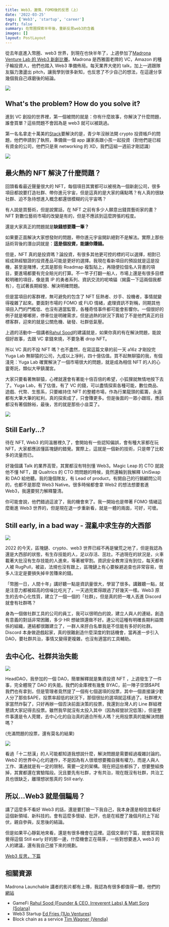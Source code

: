 ```yaml
---
title: Web3，激情、FOMO後的反思（上）
date: '2022-03-25'
tags: ['Web3', 'startup', 'career']
draft: false
summary: 在幣圈探索半年後，重新反思web3的含義
images: []
layout: PostLayout
---
```


從去年底進入幣圈、web3 世界，到現在也快半年了，上週參加了[Madrona Venture Lab 的 Web3 新創比賽](https://www.madronavl.com/launchable/launchable-web3-startups)。Madrona 是西雅圖老牌的 VC，Amazon 的種子輪投資人，他們也踏入 Web3 準備佈局。每天業界大佬的 talk，加上一週跟隊友腦力激盪出 pitch，讓我學到很多新知，也反思了不少自己的想法，在這邊分享幾個我自己琢磨後的結論。

![](/static/images/web3-reflection/mvl_launchable.png)

## What's the problem? How do you solve it?

進到 VC 創投的世界裡，第一個被問的就是：你有什麼故事，你解決了什麼問題，誰會買單？這些問題不會因為是 web3 就可以被跳過。

第一名名拿走十萬美的[Stack](trystack.io)要解決的是，青少年沒辦法開 crypto 投資帳戶的問題，他們申請到了執照，準備做一個 app 讓家長跟小孩一起投資（對他們是已經有資金的公司，他們只是來 networking 的 XD，我們這組一週前才剛認識）

![](/static/images/web3-reflection/stack.png)

## 最火熱的 NFT 解決了什麼問題？

回頭看看最近聲量很大的 NFT，每個項目其實都可以被視為一個新創公司，很多項目都說要打造社群、帶你進元宇宙，但是這真的是大家的痛點嗎？有人真的很缺社群、迫不急待想進入概念都還很模糊的元宇宙嗎？

有人說是買藝術，但是說實話，在 NFT 之前有多少人願意出錢買藝術家的畫？NFT 對數位藝術市場的改變是有的，但是不應該到這麼誇張的程度。

還是大家真正的問題就是**缺錢想要賺一筆？**

如果要正面解決大家想發財的問題，帶你進元宇宙開趴絕對不是解法。實際上那些話術背後的潛台詞就是：**這是個投資，能讓你賺錢。**

但是，NFT 真的是投資嗎？論投資，有很多其他更可控的標的可以選擇，相對已經成熟經驗證的投資產品可能是更好的選擇。我現在看新項目的預設就是這是投機，甚至是賭博，尤其是那些 Roadmap 複製貼上，再隨便拉個名人背書的項目，要進場都要有完全賠光的打算。不一竿子打翻一船人，市場上還是有很多目標較明確的項目，像是賣 IP 的勇者系列、資訊交流的呢喃貓（揭露一下這兩個我都有），在試著長期經營、解決明確問題。

但是當項目的客群裡，無可避免的包含了 NFT 狂熱者、炒手、投機者，事情就變得複雜了起來。要面對市場的 FOMO 或 FUD 情緒，處理資訊不對稱，同期其他項目入門的門檻低、也沒有適當監管，各種奇怪事件都可能會影響你。一個很好的例子就是嘟嘟房，停車位是明確需求，但是過熱的狀況下賣給了不是他們真正的目標客群，迎來的就是公關危機、破發、社群低氣壓。

上週的活動中一個講者[Rahul Sood](https://www.youtube.com/watch?v=KCXDlVET4lI&feature=youtu.be)的建議就是，如果你真的有在解決問題，能說個好故事，去跟 VC 拿錢來燒，不要急著 drop NFT。

所以 VC 真的不投 NFT 嗎？也不盡然，在寫這篇文章的前一天 a16z 才剛投完 Yuga Lab 無聊猿的公司，九成以上凈利，四十億估值。買不起無聊猿的我，有個淺見：Yuga Lab 確實解決了一個市場很大的問題，就是成為相信 NFT 的人的心靈寄託，類似大甲鎮瀾宮。

大家只要看著無聊猿，心裡就還會有著能十倍百倍的希望，小狐狸就無情地按下去了。Yuga Lab，有了估值，有了 VC 的錢，可以盡情探索各種可能，數位商品、遊戲、代幣、生態系，只要維持住 NFT 的整體市場，作為行業龍頭的藍籌，永遠都有大筆大筆的紅利，真的探索成了，只會賺更多。但是後面的一眾小跟班，應該都沒有著個餘裕，最後，苦的就是那些小韭菜了。

![](/static/images/web3-reflection/yuga.png)

## Still Early...?

待在 NFT, Web3 的同溫層裡久了，會開始有一些認知偏誤，會有種大家都在玩 NFT，大家都應該懂區塊鏈的錯覺。實際上，這就是一個新的技術，只是帶了比較多的流量而已。

好幾個講 Talk 的業界高管，其實都沒有特別懂 Web3。Magic Leap 的 CTO 就說他不懂 NFT，跟 Qualtrics 的 CTO 問問題的時候，竟然還輪到我解釋 UniSwap 和 DAO 給他聽。我的幾個隊友，有 Lead of product，有開自己的行銷顧問公司的，也都不是那麼 Web3 Native。很多時候都會拿 Web2 的想法想要套進 Web3，我還要努力解釋釐清。

你可能會說，他們錯過這波了，我的機會來了。我一開始也是帶著 FOMO 情緒這麼衝進 Web3 世界的，但是現在退一步重新看，就是一體的兩面，可好，可壞。

## Still early, in a bad way - 混亂中求生存的大西部

![](/static/images/web3-reflection/chaos_is_a_ladder.jpg)

2022 的今天，區塊鏈、crypto、web3 世界已經不再是蠻荒之地了，但是我認為還是大西部的狀態，有生存技能的人，足以存活、茁壯。不過現在的狀況是，火車載著大批沒有生存技能的人進來，等著被宰割。資訊安全教育沒有到位，每天都有人被 RugPull，被盜，法規也沒有跟上，區塊鏈上有心要躲避追查也非常容易，很多人注定是要損失掉辛苦賺來的錢。

「幣圈一日，人間十年」講好聽一點是資訊量很大，學習了很多。講難聽一點，就是注意力都被超高的信噪比吃光了，一天過完累得跟過了好幾天一樣。Web3 原生的去中心化性質，建立了一個一個的「社群」，但是真的把一堆人丟進 Discord 就會有社群嗎？

身為一個做社群工具的公司的員工，我可以很明白的說，建立人與人的連結，創造有意義的對話非常困難，多少 HR 想破頭還做不好。連公司這種有明確長期利益關係的組織，連結都很難建立了，一群人來肝白名單我是不信能有多好的社群。Discord 本身做遊戲起家，真的很難創造什麼深度的對話機會，當再進一步引入 DAO，要社群共治，事情又變得更複雜，也沒有適當的工具輔助。

## 去中心化、社群共治失能

![](/static/images/web3-reflection/Head_2127.svg)

HeadDAO，我參加的一個 DAO，簡單解釋就是集資投資 NFT ，上週發生了一件事，完全體現了 DAO 的失能。我們的金庫裡有幾隻 BYAC，前一陣子空頭\$APE 我們也有拿到，但是管理者竟然提了一個有七個選項的投票，其中一個直接讓少數人分了那些\$APE，投票率超低的狀況下，那個很扯的選項就這樣過了。社群裡大家當然炸裂了，只好再辦一個否決前面決策的投票，我還到台灣人的 Line 群組裡懇請大家記得去投票。雖然我早就沒有太投入其中（因為經營狀況低落），但是整件事還是令人莞爾，去中心化的自治真的適合所有人嗎？光用投票真的能解決問題嗎？

(充滿問題的投票，還有莫名的結果)

![](/static/images/web3-reflection/HeadDAO_vote.png)

看過「十二怒漢」的人可能都知道我想說什麼，解決問題是需要經過複雜討論的。Web2 的世界中心化的運作，不是因為有人很壞想要獨自擁有權力，而是人與人工作、溝通就是有一定的限制，需要一定的架構。現在把這些都拆了，想要整組換掉，其實都還在實驗階段。況且要先有社群，才有共治，現在既沒有社群，共治工具也很缺乏，離理想狀態真的 Still early.

## 所以...Web3 就是個騙局？

講了這麼多不看好 Web3 的話，還是要打臉一下我自己，我本身還是相信並看好這個新領域、新科技的。會有這麼多懷疑、批評，也是在經歷了幾個月的上下起伏，親自參與，反思後的結論。

但是如果平心靜氣地來看，還是有很多機會在這裡。這個文章的下篇，就會寫寫我覺得這個 Still early 好的那一邊，什麼機會正在萌芽，一些對想要進入 web3 的人的建議，還有我自己接下來的規劃。

[Web3 反思，下篇](https://joeywang.blog/blog/web3-reflection-2)

## 相關資源

Madrona Launchable 講者的影片都有上傳，我認為有很多都值得一聽，他們的[網站](https://www.madronavl.com/launchable/launchable-web3-startups)

- GameFi [Rahul Sood (Founder & CEO, Irreverent Labs) & Matt Sorg (Solana)](https://youtu.be/KCXDlVET4lI)
- Web3 Startup [Ed Fries (1Up Ventures)](https://youtu.be/agiEVECnhlM)
- Block chain as a service [Tim Wagner (Vendia)](https://youtu.be/cET9fzHVpF8)
